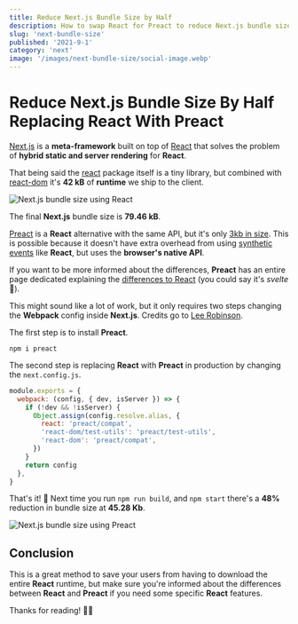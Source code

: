 ```yaml
---
title: Reduce Next.js Bundle Size by Half
description: How to swap React for Preact to reduce Next.js bundle size
slug: 'next-bundle-size'
published: '2021-9-1'
category: 'next'
image: '/images/next-bundle-size/social-image.webp'
---
```


# Reduce Next.js Bundle Size By Half Replacing React With Preact

[Next.js](https://nextjs.org/) is a **meta-framework** built on top of [React](https://reactjs.org/) that solves the problem of **hybrid static and server rendering** for **React**.

That being said the [react](https://bundlephobia.com/package/react@17.0.2) package itself is a tiny library, but combined with [react-dom](https://bundlephobia.com/package/react-dom@17.0.2) it's **42 kB** of **runtime** we ship to the client.

<Image
  height={648}
  width={1000}
  src="/images/next-bundle-size/react.webp"
  alt="Next.js bundle size using React"
/>

The final **Next.js** bundle size is **79.46 kB**.

[Preact](https://preactjs.com/) is a **React** alternative with the same API, but it's only [3kb in size](https://bundlephobia.com/package/preact@10.5.14). This is possible because it doesn't have extra overhead from using [synthetic events](https://reactjs.org/docs/events.html) like **React**, but uses the **browser's native API**.

If you want to be more informed about the differences, **Preact** has an entire page dedicated explaining the [differences to React](https://preactjs.com/guide/v8/differences-to-react/) (you could say it's _svelte_ 🥁).

This might sound like a lot of work, but it only requires two steps changing the **Webpack** config inside **Next.js**. Credits go to [Lee Robinson](https://leerob.io/).

The first step is to install **Preact**.

```shell:terminal
npm i preact
```

The second step is replacing **React** with **Preact** in production by changing the `next.config.js`.

```js:next.config.js
module.exports = {
  webpack: (config, { dev, isServer }) => {
    if (!dev && !isServer) {
      Object.assign(config.resolve.alias, {
        react: 'preact/compat',
        'react-dom/test-utils': 'preact/test-utils',
        'react-dom': 'preact/compat',
      })
    }
    return config
  },
}
```

That's it! 🥳 Next time you run `npm run build`, and `npm start` there's a **48%** reduction in bundle size at **45.28 Kb**.

<Image
  height={648}
  width={1000}
  src="/images/next-bundle-size/preact.webp"
  alt="Next.js bundle size using Preact"
/>

## Conclusion

This is a great method to save your users from having to download the entire **React** runtime, but make sure you're informed about the differences between **React** and **Preact** if you need some specific **React** features.

Thanks for reading! 🏄‍♀️

